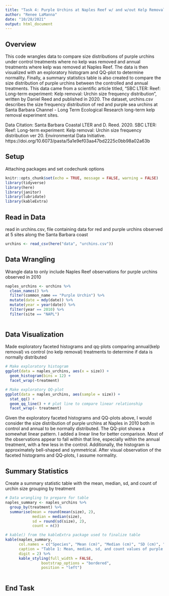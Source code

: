 ```yaml
---
title: "Task 4: Purple Urchins at Naples Reef w/ and w/out Kelp Removal"
author: "Renee LaManna"
date: "10/28/2021"
output: html_document
---
```

## Overview 
This code wrangles data to compare size distributions of purple urchins under control treatments where no kelp was removed and annual treatments where kelp was removed at Naples Reef. The data is then visualized with an exploratory histogram and QQ-plot to determine normality. Finally, a summary statistics table is also created to compare the size distribution of purple urchins between the controlled and annual treatments. This data came from a scientific article titled, "SBC LTER: Reef: Long-term experiment: Kelp removal: Urchin size frequency distribution", written by Daniel Reed and published in 2020. The dataset, urchins.csv describes the size frequency distribution of red and purple sea urchins at Santa Barbara Channel - Long Term Ecological Research long-term kelp removal experiment sites.

Data Citation: Santa Barbara Coastal LTER and D. Reed. 2020. SBC LTER: Reef: Long-term experiment: Kelp removal: Urchin size frequency distribution ver 20. Environmental Data Initiative. https://doi.org/10.6073/pasta/5a1e9ef03aa47bd2225c0bb98a02a63b

## Setup
Attaching packages and set codechunk options

```r
knitr::opts_chunk$set(echo = TRUE, message = FALSE, warning = FALSE)
library(tidyverse)
library(here)
library(janitor)
library(lubridate)
library(kableExtra)
```

## Read in Data
read in urchins.csv, file containing data for red and purple urchins observed at 5 sites along the Santa Barbara coast

```r
urchins <- read_csv(here("data", "urchins.csv"))
```


## Data Wrangling
Wrangle data to only include Naples Reef observations for purple urchins observed in 2010

```r
naples_urchins <- urchins %>% 
  clean_names() %>% 
  filter(common_name == "Purple Urchin") %>% 
  mutate(date = mdy(date)) %>% 
  mutate(year = year(date)) %>% 
  filter(year == 2010) %>% 
  filter(site == "NAPL") 
  
```

## Data Visualization
Made exploratory faceted histograms and qq-plots comparing annual(kelp removal) vs control (no kelp removal) treatments to determine if data is normally distributed

```r
# Make exploratory histogram
ggplot(data = naples_urchins, aes(x = size)) +
  geom_histogram(bins = 12) +
  facet_wrap(~treatment)

# Make exploratory QQ-plot
ggplot(data = naples_urchins, aes(sample = size)) +
  stat_qq() +
  geom_qq_line() + # plot line to compare linear relationship
  facet_wrap(~ treatment)
```

Given the exploratory faceted histograms and QQ-plots above, I would consider the size distribution of purple urchins at Naples in 2010 both in control and annual to be normally distributed. The QQ-plot shows a somewhat linear pattern. I added a linear line for better comparison. Most of the observations appear to fall within that line, especially within the annual treatment, with a few less in the control. Additionally, the histogram is approximately bell-shaped and symmetrical. After visual observation of the faceted histograms and QQ-plots, I assume normality.

## Summary Statistics
Create a summary statistic table with the mean, median, sd, and count of urchin size grouping by treatment

```r
# Data wrangling to prepare for table
naples_summary <- naples_urchins %>% 
  group_by(treatment) %>% 
  summarise(mean = round(mean(size), 2), 
            median = median(size), 
            sd = round(sd(size), 2), 
            count = n())

# kable() from the kableExtra package used to finalize table
kable(naples_summary,
      col.names = c("Species", "Mean (cm)", "Median (cm)", "SD (cm)", "Count"),
      caption = "Table 1: Mean, median, sd, and count values of purple urchins' diameter(cm) under controlled and annual treatments at Naples Reef, Santa Barbara", 
      digit = 2) %>% 
      kable_styling(full_width = FALSE,
                bootstrap_options = "bordered",
                position = "left") 
  
```


## End Task

